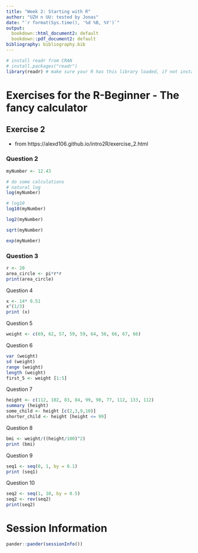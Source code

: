 ```yaml
---
title: "Week 2: Starting with R"
author: "UZH n UU: tested by Jonas"
date: "`r format(Sys.time(), '%d %B, %Y')`"
output:
  bookdown::html_document2: default
  bookdown::pdf_document2: default
bibliography: bibliography.bib
---
```


```r
# install readr from CRAN
# install.packages("readr")
library(readr) # make sure your R has this library loaded, if not install it (see line above)
```

# Exercises for the R-Beginner - The fancy calculator

## Exercise 2
* from https://alexd106.github.io/intro2R/exercise_2.html

### Question 2

```r
myNumber <- 12.43

# do some calculations
# natural log
log(myNumber)
```

```r
# log10
log10(myNumber)
```

```r
log2(myNumber)
```
```r
sqrt(myNumber)
```

```r
exp(myNumber)
```
### Question 3

```r
r <- 20
area_circle <- pi*r*r
print(area_circle)
```
Question 4
```r
x <- 14* 0.51
x^(1/3)
print (x)
```
Question 5
```r
weight <- c(69, 62, 57, 59, 59, 64, 56, 66, 67, 66)
```
Question 6
```r
var (weight)
sd (weight)
range (weight)
length (weight)
first_5 <- weight [1:5]
```
Question 7
```r
height <- c(112, 102, 83, 84, 99, 90, 77, 112, 133, 112)
summary (height)
some_child <- height [c(2,3,9,10)]
shorter_child <- height [height <= 99]
```
Question 8
```r
bmi <- weight/((height/100)^2)
print (bmi)
```
Question 9
```r
seq1 <- seq(0, 1, by = 0.1)
print (seq1)
```
Question 10
```r
seq2 <- seq(1, 10, by = 0.5)
seq2 <- rev(seq2)
print(seq2)
```

# Session Information
```r
pander::pander(sessionInfo())
```

